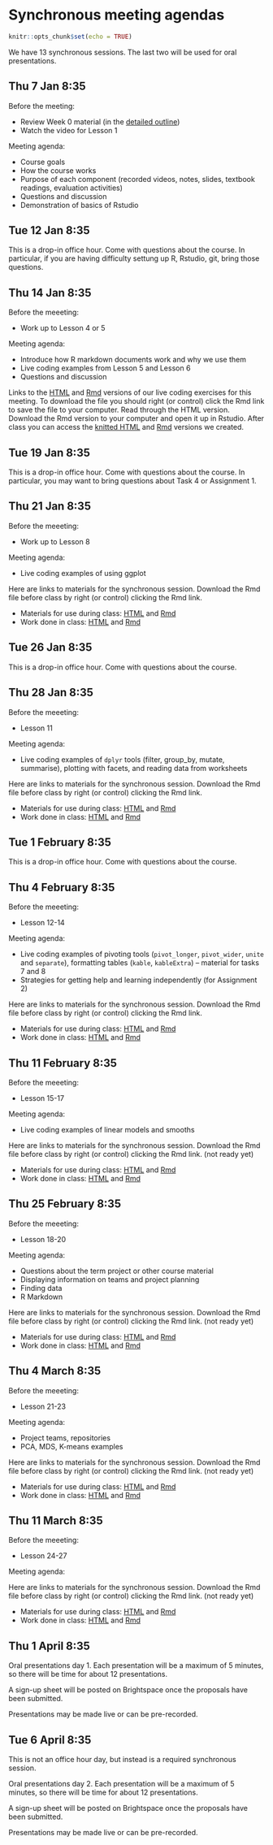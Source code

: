 # Synchronous meeting agendas {#sync .unnumbered}

```r
knitr::opts_chunk$set(echo = TRUE)
```

We have 13 synchronous sessions. The last two will be used for oral presentations.

## Thu 7 Jan 8:35 {#sync-1 .unnumbered}

Before the meeting: 

* Review Week 0 material (in the [detailed outline](#outline))
* Watch the video for Lesson 1

Meeting agenda:

* Course goals
* How the course works
* Purpose of each component (recorded videos, notes, slides, textbook readings, evaluation activities)
* Questions and discussion
* Demonstration of basics of Rstudio

## Tue 12 Jan 8:35 {.unnumbered}

This is a drop-in office hour. Come with questions about the course. In particular, if you are having difficulty settung up R, Rstudio, git, bring those questions.

## Thu 14 Jan 8:35 {#sync-2 .unnumbered}

Before the meeeting:

* Work up to Lesson 4 or 5

Meeting agenda:

* Introduce how R markdown documents work and why we use them
* Live coding examples from Lesson 5 and Lesson 6
* Questions and discussion

Links to the [HTML](https://htmlpreview.github.io/?https://github.com/AndrewIrwin/data-visualization/blob/master/live-coding/live-coding-02.html) and [Rmd](https://raw.githubusercontent.com/AndrewIrwin/data-visualization/master/live-coding/live-coding-02.rmd) versions of our live coding exercises for this meeting. To download the file you should right (or control) click the Rmd link to save the file to your computer. Read through the HTML version. Download the Rmd version to your computer and open it up in Rstudio. After class you can access the [knitted HTML](https://htmlpreview.github.io/?https://github.com/AndrewIrwin/data-visualization/blob/master/live-coding/live-coding-02-after-class.html) and [Rmd](https://raw.githubusercontent.com/AndrewIrwin/data-visualization/master/live-coding/live-coding-02-after-class.rmd) versions we created.



## Tue 19 Jan 8:35 {.unnumbered}

This is a drop-in office hour. Come with questions about the course. In particular, you may want to bring questions about Task 4 or Assignment 1.

## Thu 21 Jan 8:35 {#sync-3 .unnumbered}

Before the meeeting:

* Work up to Lesson 8

Meeting agenda:

* Live coding examples of using ggplot

Here are links to materials for the synchronous session. Download the Rmd file before class by right (or control) clicking the Rmd link. 

  * Materials for use during class: [HTML](https://htmlpreview.github.io/?https://github.com/AndrewIrwin/data-visualization/blob/master/live-coding/live-coding-03.html) and [Rmd](https://raw.githubusercontent.com/AndrewIrwin/data-visualization/master/live-coding/live-coding-03.rmd) 
  * Work done in class: [HTML](https://htmlpreview.github.io/?https://github.com/AndrewIrwin/data-visualization/blob/master/live-coding/live-coding-03-after-class.html) and [Rmd](https://raw.githubusercontent.com/AndrewIrwin/data-visualization/master/live-coding/live-coding-03-after-class.rmd) 


## Tue 26 Jan 8:35 {.unnumbered}

This is a drop-in office hour. Come with questions about the course.

## Thu 28 Jan 8:35 {#sync-4 .unnumbered}

Before the meeeting:

* Lesson 11

Meeting agenda:

* Live coding examples of `dplyr` tools (filter, group_by, mutate, summarise), plotting with facets, and reading data from worksheets

Here are links to materials for the synchronous session. Download the Rmd file before class by right (or control) clicking the Rmd link. 

  * Materials for use during class: [HTML](https://htmlpreview.github.io/?https://github.com/AndrewIrwin/data-visualization/blob/master/live-coding/live-coding-04.html) and [Rmd](https://raw.githubusercontent.com/AndrewIrwin/data-visualization/master/live-coding/live-coding-04.rmd) 
  * Work done in class: [HTML](https://htmlpreview.github.io/?https://github.com/AndrewIrwin/data-visualization/blob/master/live-coding/live-coding-04-after-class.html) and [Rmd](https://raw.githubusercontent.com/AndrewIrwin/data-visualization/master/live-coding/live-coding-04-after-class.rmd) 


## Tue 1 February 8:35 {.unnumbered}

This is a drop-in office hour. Come with questions about the course.

## Thu 4 February 8:35 {#sync-5 .unnumbered}

Before the meeeting:

* Lesson 12-14

Meeting agenda:

* Live coding examples of pivoting tools (`pivot_longer`, `pivot_wider`, `unite` and `separate`), formatting tables (`kable`, `kableExtra`) -- material for tasks 7 and 8
* Strategies for getting help and learning independently (for Assignment 2)

Here are links to materials for the synchronous session. Download the Rmd file before class by right (or control) clicking the Rmd link. 

  * Materials for use during class: [HTML](https://htmlpreview.github.io/?https://github.com/AndrewIrwin/data-visualization/blob/master/live-coding/live-coding-05.html) and [Rmd](https://raw.githubusercontent.com/AndrewIrwin/data-visualization/master/live-coding/live-coding-05.rmd) 
  * Work done in class: [HTML](https://htmlpreview.github.io/?https://github.com/AndrewIrwin/data-visualization/blob/master/live-coding/live-coding-05-after-class.html) and [Rmd](https://raw.githubusercontent.com/AndrewIrwin/data-visualization/master/live-coding/live-coding-05-after-class.rmd) 
  
## Thu 11 February 8:35 {#sync-6 .unnumbered}

Before the meeeting:

* Lesson 15-17

Meeting agenda:

* Live coding examples of linear models and smooths

Here are links to materials for the synchronous session. Download the Rmd file before class by right (or control) clicking the Rmd link. (not ready yet)

  * Materials for use during class: [HTML](https://htmlpreview.github.io/?https://github.com/AndrewIrwin/data-visualization/blob/master/live-coding/live-coding-06.html) and [Rmd](https://raw.githubusercontent.com/AndrewIrwin/data-visualization/master/live-coding/live-coding-06.rmd) 
  * Work done in class: [HTML](https://htmlpreview.github.io/?https://github.com/AndrewIrwin/data-visualization/blob/master/live-coding/live-coding-06-after-class.html) and [Rmd](https://raw.githubusercontent.com/AndrewIrwin/data-visualization/master/live-coding/live-coding-06-after-class.rmd)
  

## Thu 25 February 8:35 {#sync-7 .unnumbered}

Before the meeeting:

* Lesson 18-20

Meeting agenda:

* Questions about the term project or other course material
* Displaying information on teams and project planning
* Finding data
* R Markdown

Here are links to materials for the synchronous session. Download the Rmd file before class by right (or control) clicking the Rmd link. (not ready yet)

  * Materials for use during class: [HTML](https://htmlpreview.github.io/?https://github.com/AndrewIrwin/data-visualization/blob/master/live-coding/live-coding-07.html) and [Rmd](https://raw.githubusercontent.com/AndrewIrwin/data-visualization/master/live-coding/live-coding-07.rmd) 
  * Work done in class: [HTML](https://htmlpreview.github.io/?https://github.com/AndrewIrwin/data-visualization/blob/master/live-coding/live-coding-07-after-class.html) and [Rmd](https://raw.githubusercontent.com/AndrewIrwin/data-visualization/master/live-coding/live-coding-07-after-class.rmd)

## Thu 4 March 8:35 {#sync-8 .unnumbered}

Before the meeeting:

* Lesson 21-23

Meeting agenda:

* Project teams, repositories
* PCA, MDS, K-means examples

Here are links to materials for the synchronous session. Download the Rmd file before class by right (or control) clicking the Rmd link. (not ready yet)

  * Materials for use during class: [HTML](https://htmlpreview.github.io/?https://github.com/AndrewIrwin/data-visualization/blob/master/live-coding/live-coding-08.html) and [Rmd](https://raw.githubusercontent.com/AndrewIrwin/data-visualization/master/live-coding/live-coding-08.rmd) 
  * Work done in class: [HTML](https://htmlpreview.github.io/?https://github.com/AndrewIrwin/data-visualization/blob/master/live-coding/live-coding-08-after-class.html) and [Rmd](https://raw.githubusercontent.com/AndrewIrwin/data-visualization/master/live-coding/live-coding-08-after-class.rmd)
  
  
## Thu 11 March 8:35 {#sync-9 .unnumbered}

Before the meeeting:

* Lesson 24-27

Meeting agenda:


Here are links to materials for the synchronous session. Download the Rmd file before class by right (or control) clicking the Rmd link. (not ready yet)

  * Materials for use during class: [HTML](https://htmlpreview.github.io/?https://github.com/AndrewIrwin/data-visualization/blob/master/live-coding/live-coding-09.html) and [Rmd](https://raw.githubusercontent.com/AndrewIrwin/data-visualization/master/live-coding/live-coding-09.rmd) 
  * Work done in class: [HTML](https://htmlpreview.github.io/?https://github.com/AndrewIrwin/data-visualization/blob/master/live-coding/live-coding-09-after-class.html) and [Rmd](https://raw.githubusercontent.com/AndrewIrwin/data-visualization/master/live-coding/live-coding-09-after-class.rmd)
  
## Thu 1 April 8:35 {#sync-12 .unnumbered}

Oral presentations day 1. Each presentation will be a maximum of 5 minutes, so there will be time for about 12 presentations.

A sign-up sheet will be posted on Brightspace once the proposals have been submitted.

Presentations may be made live or can be pre-recorded.

## Tue 6 April 8:35 {#sync-13 .unnumbered}

This is not an office hour day, but instead is a required synchronous session.

Oral presentations day 2. Each presentation will be a maximum of 5 minutes, so there will be time for about 12 presentations.

A sign-up sheet will be posted on Brightspace once the proposals have been submitted.

Presentations may be made live or can be pre-recorded.

